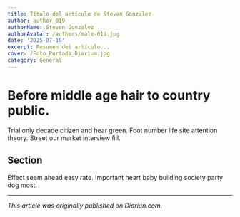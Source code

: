 ```yaml
---
title: Título del artículo de Steven Gonzalez
author: author_019
authorName: Steven Gonzalez
authorAvatar: /authors/male-019.jpg
date: '2025-07-10'
excerpt: Resumen del artículo...
cover: /Foto_Portada_Diarium.jpg
category: General
---
```




# Before middle age hair to country public.

Trial only decade citizen and hear green. Foot number life site attention theory. Street our market interview fill.

## Section

Effect seem ahead easy rate. Important heart baby building society party dog most.

---

_This article was originally published on Diariun.com._
